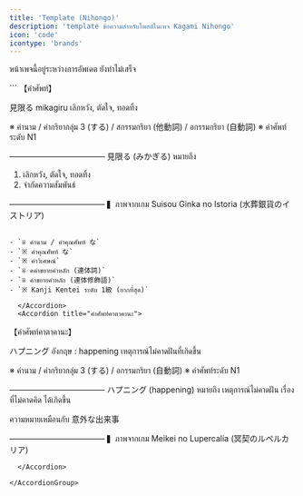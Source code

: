 ```yaml
---
title: 'Template (Nihongo)'
description: 'template ข้อความสำหรับโพสต์ในเพจ Kagami Nihongo'
icon: 'code'
icontype: 'brands'
---
```


<Note>หน้าเพจนี้อยู่ระหว่างการอัพเดต ยังทำไม่เสร็จ</Note>

<AccordionGroup>
  <Accordion title="คำศัพท์ภาษาญี่ปุ่น">
```
【คำศัพท์】

見限る
mikagiru
เลิกหวัง, ตัดใจ, ทอดทิ้ง

※ คำนาม / คำกริยากลุ่ม 3 (する) / สกรรมกริยา (他動詞) / อกรรมกริยา (自動詞)
※ คำศัพท์ระดับ N1

————————————
見限る (みかぎる) หมายถึง
1. เลิกหวัง, ตัดใจ, ทอดทิ้ง
2. จำกัดความสัมพันธ์

————————————
▍ภาพจากเกม Suisou Ginka no Istoria (水葬銀貨のイストリア)
```

- `※ คำนาม / คำคุณศัพท์ な`
- `※ คำคุณศัพท์ な`
- `※ คำวิเศษณ์`
- `※ คคำขยายคำหลัก (連体詞)`
- `※ คำขยายคำหลัก (連体修飾語)`
- `※ Kanji Kentei ระดับ 1級 (ยากที่สุด)`

  </Accordion>
  <Accordion title="คำศัพท์คาตาคานะ">
```
【คำศัพท์คาตาคานะ】

ハプニング
อังกฤษ : happening
เหตุการณ์ไม่คาดฝันที่เกิดขึ้น

※ คำนาม / คำกริยากลุ่ม 3 (する) / อกรรมกริยา (自動詞)
※ คำศัพท์ระดับ N1

————————————
ハプニング (happening) หมายถึง เหตุการณ์ไม่คาดฝัน เรื่องที่ไม่คาดคิด ได้เกิดขึ้น

ความหมายเหมือนกับ 意外な出来事

————————————
▍ภาพจากเกม Meikei no Lupercalia (冥契のルペルカリア)
```
  </Accordion>

</AccordionGroup>